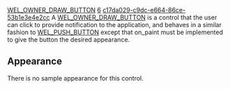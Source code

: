 [[Property:title|WEL_OWNER_DRAW_BUTTON]]
[[Property:weight|6]]
[[Property:uuid|c17da029-c9dc-e664-86ce-53b1e3e4e2cc]]
A [[ref:libraries/wel/reference/wel_owner_draw_button_chart|WEL_OWNER_DRAW_BUTTON]]  is a control that the user can click to provide notification to the application, and behaves in a similar fashion to [[ref:libraries/wel/reference/wel_push_button_chart|WEL_PUSH_BUTTON]]  except that <eiffel>on_paint</eiffel> must be implemented to give the button the desired appearance. 

==Appearance==

There is no sample appearance for this control. 

{{seealso| '''See also''' <br/>
[[WEL_PUSH_BUTTON|WEL_PUSH_BUTTON]]  }}




